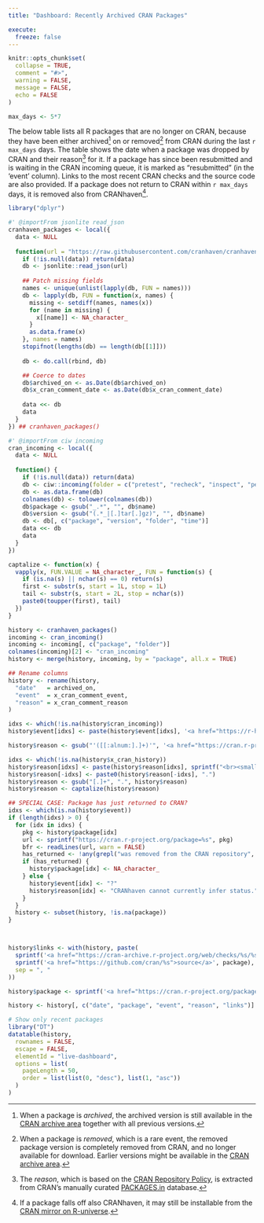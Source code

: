 ```yaml
---
title: "Dashboard: Recently Archived CRAN Packages"

execute:
  freeze: false
---
```


<style>
tr { vertical-align: top; }
</style>

```r
knitr::opts_chunk$set(
  collapse = TRUE,
  comment = "#>",
  warning = FALSE,
  message = FALSE,
  echo = FALSE
)

max_days <- 5*7
```

The below table lists all R packages that are no longer on CRAN,
because they have been either archived[^1] on or removed[^2] from CRAN
during the last `r max_days` days. The table shows the date when a
package was dropped by CRAN and their reason[^3] for it. If a package
has since been resubmitted and is waiting in the CRAN incoming queue,
it is marked as "resubmitted" (in the 'event' column).  Links to the
most recent CRAN checks and the source code are also provided.  If a
package does not return to CRAN within `r max_days` days, it is
removed also from CRANhaven[^4].

[^1]: When a package is _archived_, the archived version is still
available in the [CRAN archive area] together with all previous
versions.

[^2]: When a package is _removed_, which is a rare event, the removed
package version is completely removed from CRAN, and no longer
available for download. Earlier versions might be available in the
[CRAN archive area].

[^3]: The _reason_, which is based on the [CRAN Repository Policy], is
extracted from CRAN's manually curated [PACKAGES.in] database.

[^4]: If a package falls off also CRANhaven, it may still be
installable from the [CRAN mirror on R-universe].


```r
library("dplyr")

#' @importFrom jsonlite read_json
cranhaven_packages <- local({
  data <- NULL
  
  function(url = "https://raw.githubusercontent.com/cranhaven/cranhaven.r-universe.dev/main/packages.json") {
    if (!is.null(data)) return(data)
    db <- jsonlite::read_json(url)
    
    ## Patch missing fields
    names <- unique(unlist(lapply(db, FUN = names)))
    db <- lapply(db, FUN = function(x, names) {
      missing <- setdiff(names, names(x))
      for (name in missing) {
        x[[name]] <- NA_character_
      }
      as.data.frame(x)
    }, names = names)
    stopifnot(lengths(db) == length(db[[1]]))
    
    db <- do.call(rbind, db)

    ## Coerce to dates
    db$archived_on <- as.Date(db$archived_on)
    db$x_cran_comment_date <- as.Date(db$x_cran_comment_date)
    
    data <<- db
    data
  }
}) ## cranhaven_packages()

#' @importFrom ciw incoming
cran_incoming <- local({
  data <- NULL
  
  function() {
    if (!is.null(data)) return(data)
    db <- ciw::incoming(folder = c("pretest", "recheck", "inspect", "pending", "waiting", "newbies"), check = FALSE)
    db <- as.data.frame(db)
    colnames(db) <- tolower(colnames(db))
    db$package <- gsub("_.*", "", db$name)
    db$version <- gsub("(.*_|[.]tar[.]gz)", "", db$name)
    db <- db[, c("package", "version", "folder", "time")]
    data <<- db
    data
  }
})

captalize <- function(x) {
  vapply(x, FUN.VALUE = NA_character_, FUN = function(s) {
    if (is.na(s) || nchar(s) == 0) return(s)
    first <- substr(s, start = 1L, stop = 1L)
    tail <- substr(s, start = 2L, stop = nchar(s))
    paste0(toupper(first), tail)
  })
}

history <- cranhaven_packages()
incoming <- cran_incoming()
incoming <- incoming[, c("package", "folder")]
colnames(incoming)[2] <- "cran_incoming"
history <- merge(history, incoming, by = "package", all.x = TRUE)

## Rename columns
history <- rename(history,
  "date"   = archived_on,
  "event"  = x_cran_comment_event,
  "reason" = x_cran_comment_reason
)

idxs <- which(!is.na(history$cran_incoming))
history$event[idxs] <- paste(history$event[idxs], '<a href="https://r-hub.github.io/cransays/articles/dashboard.html">resubmitted</a>', sep = ", ")

history$reason <- gsub("'([[:alnum:].]+)'", '<a href="https://cran.r-project.org/package=\\1">\\1<a>', history$reason)

idxs <- which(!is.na(history$x_cran_history))
history$reason[idxs] <- paste(history$reason[idxs], sprintf("<br><small><em>Previously</em>: %s</small>", gsub("\n", " ", history$x_cran_history[idxs])), sep = ". ")
history$reason[-idxs] <- paste0(history$reason[-idxs], ".")
history$reason <- gsub("[.]+", ".", history$reason)
history$reason <- captalize(history$reason)

## SPECIAL CASE: Package has just returned to CRAN?
idxs <- which(is.na(history$event))
if (length(idxs) > 0) {
  for (idx in idxs) {
    pkg <- history$package[idx]
    url <- sprintf("https://cran.r-project.org/package=%s", pkg)
    bfr <- readLines(url, warn = FALSE)
    has_returned <- !any(grepl("was removed from the CRAN repository", bfr))
    if (has_returned) {
      history$package[idx] <- NA_character_
    } else {
      history$event[idx] <- "?"
      history$reason[idx] <- "CRANhaven cannot currently infer status."
    }
  }
  history <- subset(history, !is.na(package))
}



history$links <- with(history, paste(
  sprintf('<a href="https://cran-archive.r-project.org/web/checks/%s/%s_check_results_%s.html">checks</a>', sub("-.*", "", date), date, package),
  sprintf('<a href="https://github.com/cran/%s">source</a>', package),
  sep = ", "
))

history$package <- sprintf('<a href="https://cran.r-project.org/package=%s">%s</a>', history$package, history$package)

history <- history[, c("date", "package", "event", "reason", "links")]

# Show only recent packages
library("DT")
datatable(history,
  rownames = FALSE,
  escape = FALSE,
  elementId = "live-dashboard",
  options = list(
    pageLength = 50,
    order = list(list(0, "desc"), list(1, "asc"))
  )
)
```


[CRAN archive area]: https://cran.r-project.org/src/contrib/Archive/
[CRAN mirror on R-universe]: https://cran.r-universe.dev/builds
[CRAN Repository Policy]: https://cran.r-project.org/web/packages/policies.html
[PACKAGES.in]: https://cran.r-project.org/src/contrib/PACKAGES.in
